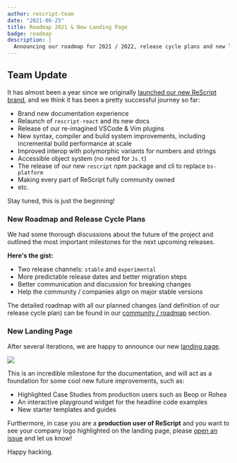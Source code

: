 ```yaml
---
author: rescript-team
date: "2021-06-25"
title: Roadmap 2021 & New Landing Page
badge: roadmap
description: |
  Announcing our roadmap for 2021 / 2022, release cycle plans and new landing page.
---
```



## Team Update

It has almost been a year since we originally [launched our new ReScript brand](/blog/bucklescript-is-rebranding), and we think it has been a pretty successful journey so far:

- Brand new documentation experience
- Relaunch of `rescript-react` and its new docs
- Release of our re-imagined VSCode & Vim plugins
- New syntax, compiler and build system improvements, including incremental build performance at scale
- Improved interop with polymorphic variants for numbers and strings
- Accessible object system (no need for `Js.t`)
- The release of our new `rescript` npm package and cli to replace `bs-platform`
- Making every part of ReScript fully community owned
- etc. 

Stay tuned, this is just the beginning!

### New Roadmap and Release Cycle Plans

We had some thorough discussions about the future of the project and outlined the most important milestones for the next upcoming releases.

**Here's the gist:**
- Two release channels: `stable` and `experimental`
- More predictable release dates and better migration steps
- Better communication and discussion for breaking changes
- Help the community / companies align on major stable versions

The detailed roadmap with all our planned changes (and definition of our release cycle plan) can be found in our [community / roadmap](/community/roadmap) section.

### New Landing Page

After several iterations, we are happy to announce our new [landing page](/).

<Image src="/static/img/landing_page_figma.png" withShadow={true} caption="Figma design draft for the new landing page"/>

This is an incredible milestone for the documentation, and will act as a foundation for some cool new future improvements, such as:

- Highlighted Case Studies from production users such as Beop or Rohea
- An interactive playground widget for the headline code examples
- New starter templates and guides


Furthermore, in case you are a **production user of ReScript** and you want to see your company logo highlighted on the landing page, please [open an issue](https://github.com/rescript-association/rescript-lang.org/issues) and let us know!

Happy hacking.
